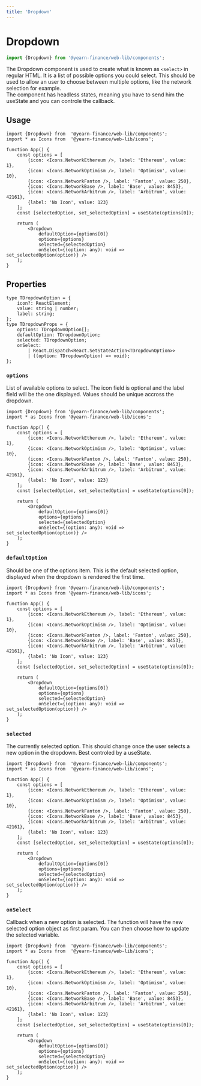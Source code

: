 ```yaml
---
title: 'Dropdown'
---
```




# Dropdown
```ts
import {Dropdown} from '@yearn-finance/web-lib/components';
```
<DropdownExample />

The Dropdown component is used to create what is known as `<select>` in regular HTML. It is a list of possible options you could select. This should be used to allow an user to choose between multiple options, like the network selection for example.  
The component has headless states, meaning you have to send him the useState and you can controle the callback.  

## Usage

```tsx
import {Dropdown} from  '@yearn-finance/web-lib/components';
import * as Icons from	'@yearn-finance/web-lib/icons';

function App() {
	const options = [
		{icon: <Icons.NetworkEthereum />, label: 'Ethereum', value: 1},
		{icon: <Icons.NetworkOptimism />, label: 'Optimism', value: 10},
		{icon: <Icons.NetworkFantom />, label: 'Fantom', value: 250},
		{icon: <Icons.NetworkBase />, label: 'Base', value: 8453},
		{icon: <Icons.NetworkArbitrum />, label: 'Arbitrum', value: 42161},
		{label: 'No Icon', value: 123}
	];
	const [selectedOption, set_selectedOption] = useState(options[0]);

	return (
		<Dropdown
			defaultOption={options[0]}
			options={options}
			selected={selectedOption}
			onSelect={(option: any): void => set_selectedOption(option)} />
	);
}
```

## Properties

```tsx
type TDropdownOption = {
	icon?: ReactElement;
	value: string | number;
	label: string;
};
type TDropdownProps = {
	options: TDropdownOption[];
	defaultOption: TDropdownOption;
	selected: TDropdownOption;
	onSelect:
		| React.Dispatch<React.SetStateAction<TDropdownOption>>
		| ((option: TDropdownOption) => void);
};
```

### `options`
List of available options to select. The icon field is optional and the label field will be the one displayed. Values should be unique accross the dropdown.
```tsx {5-10, 16}
import {Dropdown} from '@yearn-finance/web-lib/components';
import * as Icons from '@yearn-finance/web-lib/icons';

function App() {
	const options = [
		{icon: <Icons.NetworkEthereum />, label: 'Ethereum', value: 1},
		{icon: <Icons.NetworkOptimism />, label: 'Optimism', value: 10},
		{icon: <Icons.NetworkFantom />, label: 'Fantom', value: 250},
		{icon: <Icons.NetworkBase />, label: 'Base', value: 8453},
		{icon: <Icons.NetworkArbitrum />, label: 'Arbitrum', value: 42161},
		{label: 'No Icon', value: 123}
	];
	const [selectedOption, set_selectedOption] = useState(options[0]);

	return (
		<Dropdown
			defaultOption={options[0]}
			options={options}
			selected={selectedOption}
			onSelect={(option: any): void => set_selectedOption(option)} />
	);
}
```

### `defaultOption`
Should be one of the options item. This is the default selected option, displayed when the dropdown is rendered the first time.
```tsx {15}
import {Dropdown} from '@yearn-finance/web-lib/components';
import * as Icons from '@yearn-finance/web-lib/icons';

function App() {
	const options = [
		{icon: <Icons.NetworkEthereum />, label: 'Ethereum', value: 1},
		{icon: <Icons.NetworkOptimism />, label: 'Optimism', value: 10},
		{icon: <Icons.NetworkFantom />, label: 'Fantom', value: 250},
		{icon: <Icons.NetworkBase />, label: 'Base', value: 8453},
		{icon: <Icons.NetworkArbitrum />, label: 'Arbitrum', value: 42161},
		{label: 'No Icon', value: 123}
	];
	const [selectedOption, set_selectedOption] = useState(options[0]);

	return (
		<Dropdown
			defaultOption={options[0]}
			options={options}
			selected={selectedOption}
			onSelect={(option: any): void => set_selectedOption(option)} />
	);
}
```

### `selected`
The currently selected option. This should change once the user selects a new option in the dropdown. Best controled by a useState.
```tsx {17}
import {Dropdown} from  '@yearn-finance/web-lib/components';
import * as Icons from	'@yearn-finance/web-lib/icons';

function App() {
	const options = [
		{icon: <Icons.NetworkEthereum />, label: 'Ethereum', value: 1},
		{icon: <Icons.NetworkOptimism />, label: 'Optimism', value: 10},
		{icon: <Icons.NetworkFantom />, label: 'Fantom', value: 250},
		{icon: <Icons.NetworkBase />, label: 'Base', value: 8453},
		{icon: <Icons.NetworkArbitrum />, label: 'Arbitrum', value: 42161},
		{label: 'No Icon', value: 123}
	];
	const [selectedOption, set_selectedOption] = useState(options[0]);

	return (
		<Dropdown
			defaultOption={options[0]}
			options={options}
			selected={selectedOption}
			onSelect={(option: any): void => set_selectedOption(option)} />
	);
}
```

### `onSelect`
Callback when a new option is selected. The function will have the new selected option object as first param. You can then choose how to update the selected variable.
```tsx {18}
import {Dropdown} from  '@yearn-finance/web-lib/components';
import * as Icons from	'@yearn-finance/web-lib/icons';

function App() {
	const options = [
		{icon: <Icons.NetworkEthereum />, label: 'Ethereum', value: 1},
		{icon: <Icons.NetworkOptimism />, label: 'Optimism', value: 10},
		{icon: <Icons.NetworkFantom />, label: 'Fantom', value: 250},
		{icon: <Icons.NetworkBase />, label: 'Base', value: 8453},
		{icon: <Icons.NetworkArbitrum />, label: 'Arbitrum', value: 42161},
		{label: 'No Icon', value: 123}
	];
	const [selectedOption, set_selectedOption] = useState(options[0]);

	return (
		<Dropdown
			defaultOption={options[0]}
			options={options}
			selected={selectedOption}
			onSelect={(option: any): void => set_selectedOption(option)} />
	);
}
```
